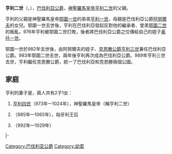 {{Unreferenced|time=2020-09-16T02:00:29+00:00}}
{{Infobox royalty
| name         = 亨利二世
| image        = Henry II of Bavaria2.jpg
| succession   = 巴伐利亞公爵
| reign        = 955年 — 976年
| reign-type   = 第一次在位
| predecessor  = [[亨利一世_(巴伐利亞公爵)|亨利一世]]
| successor    = [[奧托一世_(巴伐利亞)|奧托一世]]
| reign1       = 985年 — 995年
| reign-type1  = 第二次在位
| predecessor1 = [[亨利三世_(巴伐利亞)|亨利三世]]
| successor1   = [[亨利二世_(神聖羅馬帝國)|亨利四世]]
| succession2  = 克恩滕公爵
| reign2       = 989年 — 995年
| predecessor2 = [[亨利三世_(巴伐利亞)|亨利一世]]
| successor2   = [[亨利二世_(神聖羅馬帝國)|亨利三世]]
| birth_date   = 951年
| death_date   = {{death date and age|995|8|28|951|df=yes}}
| death_place  = [[巴特甘德斯海姆|巴特甘德斯海姆]]
| house        = [[奥托王朝|鄂圖王朝]]
| father       = [[亨利一世_(巴伐利亞公爵)|巴伐利亞的亨利一世]]
| mother       = [[巴伐利亞的茱蒂絲|巴伐利亞的茱蒂絲]]
}}
'''亨利二世'''（{{lang-de|Heinrich II.}}，{{bd|951年||995年|8月28日}}），[[巴伐利亚统治者列表|巴伐利亞公爵]]，[[神聖羅馬皇帝|神聖羅馬皇帝]][[亨利二世_(神聖羅馬帝國)|亨利二世]]的父親。

亨利的父親是神聖羅馬皇帝[[奥托一世_(神圣罗马帝国)|鄂圖一世]]的弟弟[[亨利一世_(巴伐利亚公爵)|亨利一世]]，母親是巴伐利亞公爵[[阿努尔夫一世_(巴伐利亚公爵)|阿努爾夫]]的女兒。鄂圖一世去世後，亨利在巴伐利亞發起反對他的繼承者、堂弟[[奥托二世_(神圣罗马帝国)|鄂圖二世]]的叛亂。976年亨利被鄂圖二世打敗，後者將巴伐利亞公爵之位傳給自己的姪子[[奧托一世_(巴伐利亞)|奥托一世]]。

鄂圖一世於982年去世後，由阿努爾夫的姪子、[[克恩頓公國|克恩滕公爵]][[亨利三世_(巴伐利亞)|亨利三世]]兼任巴伐利亞公爵。983年鄂圖二世去世，兩年後亨利再次成為巴伐利亞公爵。989年亨利三世去世，亨利繼任克恩滕公爵，統一了巴伐利亞和克恩滕兩個公國。

== 家庭 ==
亨利的妻子是{{le|勃艮第的吉塞拉|Gisela of Burgundy}}，兩人共有2子1女：
# [[亨利二世_(神聖羅馬帝國)|亨利四世]]（973年—1024年），神聖羅馬皇帝（稱亨利二世）
# {{le|巴伐利亞的吉塞拉|Gisela of Hungary|吉塞拉}}（985年—1065年），匈牙利王后
# {{le|奧格斯堡的布魯諾|Bruno of Augsburg|布魯諾}}（992年—1029年）

{{S-start}}
{{s-hou|[[奧托王朝|奧托王朝]]||951年|995年|8月28日|}}
{{S-reg|}}
{{S-bef|before=[[亨利一世_(巴伐利亞公爵)|亨利一世]]}}
{{s-ttl|title=[[巴伐利亞統治者列表|巴伐利亞公爵]] | years=955年–976年}}
{{S-aft|after=[[奧托一世_(巴伐利亞)|奧托一世]]}}
{{S-bef|rows=2|before=[[亨利三世_(巴伐利亞)|亨利三世]]}}
{{S-ttl|title=[[巴伐利亞統治者列表|巴伐利亞公爵]]|years=985年–995年}}
{{S-aft|rows=2|after=[[亨利二世_(神聖羅馬帝國)|聖皇亨利]]}}
|-
{{S-ttl|title=[[克恩頓公國|克恩頓公爵]]|years=989年–995年}}
{{S-end}}

[[Category:巴伐利亚公爵|Category:巴伐利亚公爵]]
[[Category:幼君|Category:幼君]]